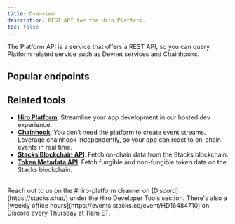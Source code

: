 ```yaml
---
title: Overview
description: REST API for the Hiro Platform.
toc: false
---
```



The Platform API is a service that offers a REST API, so you can query Platform related service such as Devnet services and Chainhooks.

## Popular endpoints

<Cards>
  <SecondaryCard
    href="/stacks/platform-api/devnet/stacks-blockchain-api"
    title="Query devnet API endpoints"
    description="Query Stacks API endpoints through the Platform API for Devnet services."
  />
  <SecondaryCard
    href="/stacks/platform-api/devnet/start-chainhook"
    title="Start a devnet service"
    description="Start a devnet service through the Platform API."
  />
  <SecondaryCard
    href="/stacks/platform-api/chainhooks/create"
    title="Create a chainhook"
    description="Create a chainhook through the Platform API."
  />
</Cards>


## Related tools

- **[Hiro Platform](/stacks/platform)**: Streamline your app development in our hosted dev experience.
- **[Chainhook](/stacks/chainhook)**: You don’t need the platform to create event streams. Leverage chainhook independently, so your app can react to on-chain events in real time.
- **[Stacks Blockchain API](/stacks/api)**: Fetch on-chain data from the Stacks blockchain.
- **[Token Metadata API](/stacks/token-metadata-api)**: Fetch fungible and non-fungible token data on the Stacks blockchain.

<br />

<Callout title="Need help building with the Platform API?" type="help">
Reach out to us on the <span className="font-bold">#hiro-platform</span> channel on [Discord](https://stacks.chat/) under the Hiro Developer Tools section. There's also a [weekly office hours](https://events.stacks.co/event/HD16484710) on Discord every Thursday at 11am ET.
</Callout>




